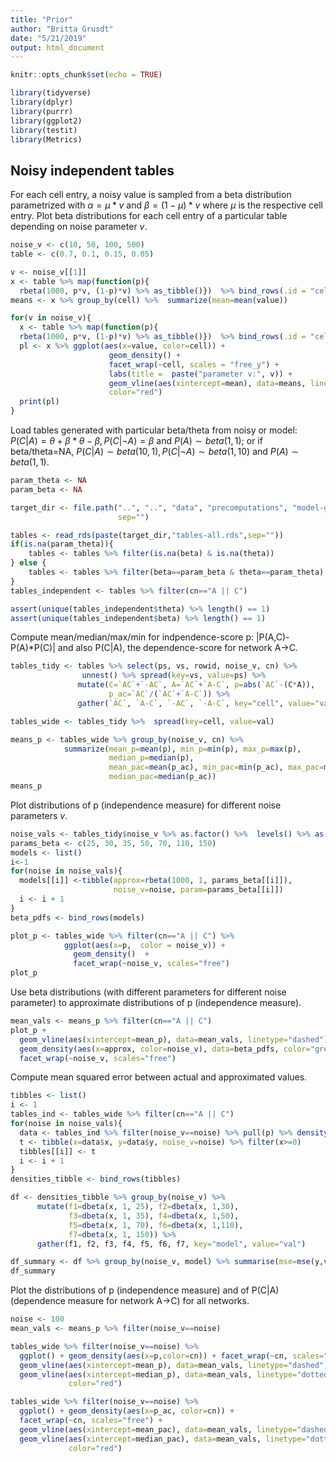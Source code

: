```yaml
---
title: "Prior"
author: "Britta Grusdt"
date: "5/21/2019"
output: html_document
---
```


```r
knitr::opts_chunk$set(echo = TRUE)

library(tidyverse)
library(dplyr)
library(purrr)
library(ggplot2)
library(testit)
library(Metrics)
```


## Noisy independent tables

For each cell entry, a noisy value is sampled from a beta distribution parametrized
with $\alpha = \mu * v$ and $\beta = (1-\mu) * v$ where $\mu$ is the respective
cell entry. 
Plot beta distributions for each cell entry of a particular table depending on
noise parameter $v$.

```r
noise_v <- c(10, 50, 100, 500)
table <- c(0.7, 0.1, 0.15, 0.05)

v <- noise_v[[1]]
x <- table %>% map(function(p){
  rbeta(1000, p*v, (1-p)*v) %>% as_tibble()})  %>% bind_rows(.id = "cell") 
means <- x %>% group_by(cell) %>%  summarize(mean=mean(value))

for(v in noise_v){
  x <- table %>% map(function(p){
  rbeta(1000, p*v, (1-p)*v) %>% as_tibble()})  %>% bind_rows(.id = "cell")
  pl <- x %>% ggplot(aes(x=value, color=cell)) +
                      geom_density() +
                      facet_wrap(~cell, scales = "free_y") + 
                      labs(title =  paste("parameter v:", v)) +
                      geom_vline(aes(xintercept=mean), data=means, linetype="dotted",
                      color="red") 
  print(pl)
}
```

Load tables generated with particular beta/theta from noisy or model:
$P(C|A)=\theta + \beta * \theta - \beta, P(C|\neg A)=\beta$ and
$P(A)\sim beta(1,1)$; or if beta/theta=NA, 
$P(C|A)\sim beta(10,1), P(C|\neg A)\sim beta(1,10)$ and $P(A)\sim beta(1,1)$.

```r
param_theta <- NA
param_beta <- NA

target_dir <- file.path("..", "..", "data", "precomputations", "model-general",
                        sep="")

tables <- read_rds(paste(target_dir,"tables-all.rds",sep=""))
if(is.na(param_theta)){
    tables <- tables %>% filter(is.na(beta) & is.na(theta))
} else {
    tables <- tables %>% filter(beta==param_beta & theta==param_theta)
}
tables_independent <- tables %>% filter(cn=="A || C")

assert(unique(tables_independent$theta) %>% length() == 1)
assert(unique(tables_independent$beta) %>% length() == 1)
```

Compute mean/median/max/min for indpendence-score p: |P(A,C)-P(A)*P(C)| and 
also P(C|A),  the dependence-score for network A->C.

```r
tables_tidy <- tables %>% select(ps, vs, rowid, noise_v, cn) %>%
                unnest() %>% spread(key=vs, value=ps) %>%
               mutate(C=`AC`+`-AC`, A=`AC`+`A-C`, p=abs(`AC`-(C*A)),
                      p_ac=`AC`/(`AC`+`A-C`)) %>% 
               gather(`AC`, `A-C`, `-AC`, `-A-C`, key="cell", value="val")

tables_wide <- tables_tidy %>%  spread(key=cell, value=val)

means_p <- tables_wide %>% group_by(noise_v, cn) %>%
            summarize(mean_p=mean(p), min_p=min(p), max_p=max(p),
                      median_p=median(p),
                      mean_pac=mean(p_ac), min_pac=min(p_ac), max_pac=max(p_ac),
                      median_pac=median(p_ac))
means_p
```

Plot distributions of p (independence measure) for different noise parameters $v$.

```r
noise_vals <- tables_tidy$noise_v %>% as.factor() %>%  levels() %>% as.double()
params_beta <- c(25, 30, 35, 50, 70, 110, 150)
models <- list()
i<-1
for(noise in noise_vals){
  models[[i]] <-tibble(approx=rbeta(1000, 1, params_beta[[i]]),
                       noise_v=noise, param=params_beta[[i]])
  i <- i + 1
}
beta_pdfs <- bind_rows(models)

plot_p <- tables_wide %>% filter(cn=="A || C") %>%
            ggplot(aes(x=p,  color = noise_v)) +
              geom_density()  +
              facet_wrap(~noise_v, scales="free")
plot_p 
```

Use beta distributions (with different parameters for different noise parameter)
to approximate distributions of p (independence measure).

```r
mean_vals <- means_p %>% filter(cn=="A || C")
plot_p +
  geom_vline(aes(xintercept=mean_p), data=mean_vals, linetype="dashed") +
  geom_density(aes(x=approx, color=noise_v), data=beta_pdfs, color="green") +
  facet_wrap(~noise_v, scales="free")

```

Compute mean squared error between actual and approximated values.

```r
tibbles <- list()
i <- 1
tables_ind <- tables_wide %>% filter(cn=="A || C")
for(noise in noise_vals){
  data <- tables_ind %>% filter(noise_v==noise) %>% pull(p) %>% density()
  t <- tibble(x=data$x, y=data$y, noise_v=noise) %>% filter(x>=0)
  tibbles[[i]] <- t
  i <- i + 1
}
densities_tibble <- bind_rows(tibbles)

df <- densities_tibble %>% group_by(noise_v) %>% 
      mutate(f1=dbeta(x, 1, 25), f2=dbeta(x, 1,30),
             f3=dbeta(x, 1, 35), f4=dbeta(x, 1,50),
             f5=dbeta(x, 1, 70), f6=dbeta(x, 1,110),
             f7=dbeta(x, 1, 150)) %>% 
      gather(f1, f2, f3, f4, f5, f6, f7, key="model", value="val")

df_summary <- df %>% group_by(noise_v, model) %>% summarise(mse=mse(y,val))
df_summary 
```


Plot the distributions of p (independence measure) and of P(C|A) (dependence measure
for network A->C) for all networks.


```r
noise <- 100
mean_vals <- means_p %>% filter(noise_v==noise)

tables_wide %>% filter(noise_v==noise) %>% 
  ggplot() + geom_density(aes(x=p,color=cn)) + facet_wrap(~cn, scales="free") +
  geom_vline(aes(xintercept=mean_p), data=mean_vals, linetype="dashed") +
  geom_vline(aes(xintercept=median_p), data=mean_vals, linetype="dotted",
             color="red") 

tables_wide %>% filter(noise_v==noise) %>% 
  ggplot() + geom_density(aes(x=p_ac, color=cn)) +
  facet_wrap(~cn, scales="free") +
  geom_vline(aes(xintercept=mean_pac), data=mean_vals, linetype="dashed") +
  geom_vline(aes(xintercept=median_pac), data=mean_vals, linetype="dotted",
             color="red")
```



